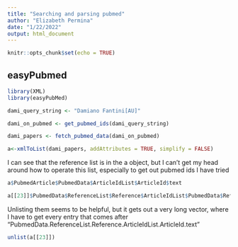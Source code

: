 ```yaml
---
title: "Searching and parsing pubmed"
author: "Elizabeth Permina"
date: "1/22/2022"
output: html_document
---
```


```r
knitr::opts_chunk$set(echo = TRUE)
```

## easyPubmed

```r
library(XML)
library(easyPubMed)

dami_query_string <- "Damiano Fantini[AU]"

dami_on_pubmed <- get_pubmed_ids(dami_query_string)

dami_papers <- fetch_pubmed_data(dami_on_pubmed)

a<-xmlToList(dami_papers, addAttributes = TRUE, simplify = FALSE)


```

I can see that the reference list is in the a object, but I can't get my head around how to operate this list, especially to get out pubmed ids
I have tried 


```r
a$PubmedArticle$PubmedData$ArticleIdList$ArticleId$text

```

```r
a[[23]]$PubmedData$ReferenceList$Reference$ArticleIdList$PubmedData$ReferenceList$Reference$ArticleIdList$ArticleId$PubmedData$ReferenceList$Reference$ArticleIdList$ArticleId$text
```

Unlisting them seems to be helpful, but it gets out a very long vector, where I have to get every entry that comes after "PubmedData.ReferenceList.Reference.ArticleIdList.ArticleId.text"

```r
unlist(a[[23]])
```

